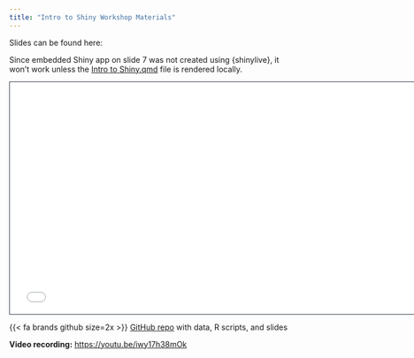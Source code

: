 ```yaml
---
title: "Intro to Shiny Workshop Materials"
---
```


Slides can be found here:

::: callout-note
Since embedded Shiny app on slide 7 was not created using {shinylive}, it won't work unless the [Intro to Shiny.qmd](https://github.com/joshcullen/Intro_to_Shiny_Workshop/blob/main/docs/Intro%20to%20Shiny.qmd) file is rendered locally.
:::

```{=html}
<iframe class="slide-deck" src="Intro to Shiny.html" height="420" width="750" style="border: 1px solid #2e3846;"></iframe>
```
{{< fa brands github size=2x >}} [GitHub repo](https://github.com/joshcullen/Intro_to_Shiny_Workshop) with data, R scripts, and slides

**Video recording:** <https://youtu.be/iwy17h38mOk>
